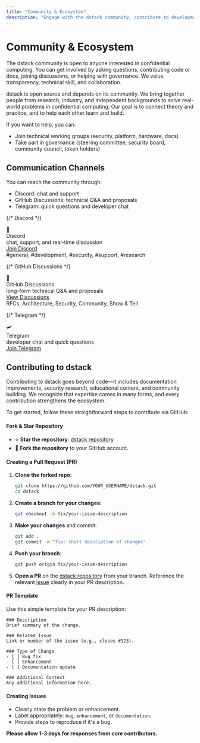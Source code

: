 ```yaml
---
title: "Community & Ecosystem"
description: "Engage with the dstack community, contribute to development, and access collaborative resources"
---
```


# Community & Ecosystem

The dstack community is open to anyone interested in confidential computing. You can get involved by asking questions, contributing code or docs, joining discussions, or helping with governance. We value transparency, technical skill, and collaboration.

dstack is open source and depends on its community. We bring together people from research, industry, and independent backgrounds to solve real-world problems in confidential computing. Our goal is to connect theory and practice, and to help each other learn and build.

If you want to help, you can:
- Join technical working groups (security, platform, hardware, docs)
- Take part in governance (steering committee, security board, community council, token holders)

## Communication Channels

You can reach the community through:
- Discord: chat and support
- GitHub Discussions: technical Q&A and proposals
- Telegram: quick questions and developer chat

<div className="my-6 grid grid-cols-1 md:grid-cols-3 gap-4">

  {/* Discord */}
  <div className="border rounded-lg p-4 flex flex-col items-center">
    <div className="text-3xl mb-2">💬</div>
    <div className="font-semibold mb-1">Discord</div>
    <div className="text-sm text-gray-600 mb-2 text-center">chat, support, and real-time discussion</div>
    <a href="https://discord.gg/phala" className="text-blue-600 hover:underline text-sm mb-1">Join Discord</a>
    <div className="text-xs text-gray-500 text-center">#general, #development, #security, #support, #research</div>
  </div>

  {/* GitHub Discussions */}
  <div className="border rounded-lg p-4 flex flex-col items-center">
    <div className="text-3xl mb-2">🐙</div>
    <div className="font-semibold mb-1">GitHub Discussions</div>
    <div className="text-sm text-gray-600 mb-2 text-center">long-form technical Q&A and proposals</div>
    <a href="https://github.com/Dstack-TEE/dstack/discussions" className="text-blue-600 hover:underline text-sm mb-1">View Discussions</a>
    <div className="text-xs text-gray-500 text-center">RFCs, Architecture, Security, Community, Show & Tell</div>
  </div>

  {/* Telegram */}
  <div className="border rounded-lg p-4 flex flex-col items-center">
    <div className="text-3xl mb-2">🛩️</div>
    <div className="font-semibold mb-1">Telegram</div>
    <div className="text-sm text-gray-600 mb-2 text-center">developer chat and quick questions</div>
    <a href="https://t.me/+lbE3J3NQ_H85YTFh" className="text-blue-600 hover:underline text-sm mb-1">Join Telegram</a>
  </div>

</div>

## Contributing to dstack

Contributing to dstack goes beyond code—it includes documentation improvements, security research, educational content, and community building. We recognize that expertise comes in many forms, and every contribution strengthens the ecosystem.

To get started, follow these straightforward steps to contribute via GitHub:

#### Fork & Star Repository

- ⭐️ **Star the repository**: [dstack repository](https://github.com/Dstack-TEE/dstack)
- 🍴 **Fork the repository** to your GitHub account.

#### Creating a Pull Request (PR)

1. **Clone the forked repo:**
   ```bash
   git clone https://github.com/YOUR_USERNAME/dstack.git
   cd dstack
   ```

2. **Create a branch for your changes:**
   ```bash
   git checkout -b fix/your-issue-description
   ```

3. **Make your changes** and commit:
   ```bash
   git add .
   git commit -m "fix: short description of changes"
   ```

4. **Push your branch**:
   ```bash
   git push origin fix/your-issue-description
   ```

5. **Open a PR** on the [dstack repository](https://github.com/Dstack-TEE/dstack) from your branch. Reference the relevant [issue](https://github.com/Dstack-TEE/dstack/issues) clearly in your PR description.

#### PR Template

Use this simple template for your PR description:

```
### Description
Brief summary of the change.

### Related Issue
Link or number of the issue (e.g., closes #123).

### Type of Change
- [ ] Bug fix
- [ ] Enhancement
- [ ] Documentation update

### Additional Context
Any additional information here.
```

#### Creating Issues

- Clearly state the problem or enhancement.
- Label appropriately: `bug`, `enhancement`, or `documentation`.
- Provide steps to reproduce if it's a bug.

**Please allow 1-3 days for responses from core contributors.**
